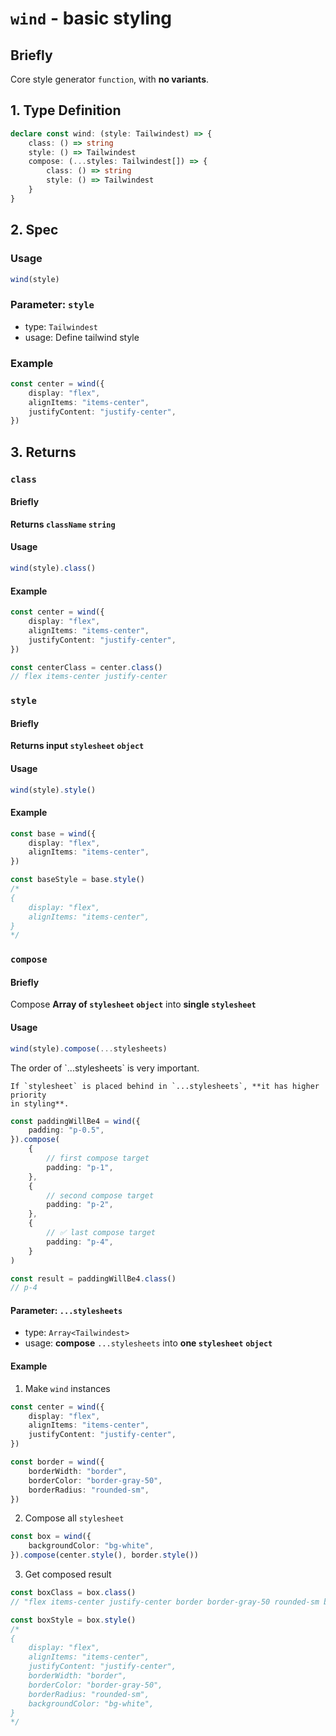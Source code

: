 
# `wind` - basic styling

## Briefly

Core style generator `function`, with **no variants**.

## 1. Type Definition

```ts
declare const wind: (style: Tailwindest) => {
    class: () => string
    style: () => Tailwindest
    compose: (...styles: Tailwindest[]) => {
        class: () => string
        style: () => Tailwindest
    }
}
```

## 2. Spec

### Usage

```ts
wind(style)
```

### Parameter: `style`

-   type: `Tailwindest`
-   usage: Define tailwind style

### Example

```ts
const center = wind({
    display: "flex",
    alignItems: "items-center",
    justifyContent: "justify-center",
})
```

## 3. Returns

### `class`

#### Briefly

**Returns `className` `string`**

#### Usage

```ts
wind(style).class()
```

#### Example

```ts
const center = wind({
    display: "flex",
    alignItems: "items-center",
    justifyContent: "justify-center",
})

const centerClass = center.class()
// flex items-center justify-center
```

### `style`

#### Briefly

**Returns input `stylesheet` `object`**

#### Usage

```ts
wind(style).style()
```

#### Example

```ts
const base = wind({
    display: "flex",
    alignItems: "items-center",
})

const baseStyle = base.style()
/*
{
    display: "flex",
    alignItems: "items-center",
}
*/
```

### `compose`

#### Briefly

Compose **Array of `stylesheet` `object`** into **single `stylesheet`**

#### Usage

```ts
wind(style).compose(...stylesheets)
```

<Callout type="info">
    The order of `...stylesheets` is very important.
    
    If `stylesheet` is placed behind in `...stylesheets`, **it has higher priority
    in styling**.
```ts
const paddingWillBe4 = wind({
    padding: "p-0.5",
}).compose(
    {
        // first compose target
        padding: "p-1",
    },
    {
        // second compose target
        padding: "p-2",
    },
    {
        // ✅ last compose target
        padding: "p-4",
    }
)

const result = paddingWillBe4.class()
// p-4

````

</Callout>

#### Parameter: `...stylesheets`

-   type: `Array<Tailwindest>`
-   usage: **compose** `...stylesheets` into **one `stylesheet`** **`object`**

#### Example

1. Make `wind` instances

```ts
const center = wind({
    display: "flex",
    alignItems: "items-center",
    justifyContent: "justify-center",
})

const border = wind({
    borderWidth: "border",
    borderColor: "border-gray-50",
    borderRadius: "rounded-sm",
})
````

2. Compose all `stylesheet`

```ts
const box = wind({
    backgroundColor: "bg-white",
}).compose(center.style(), border.style())
```

3. Get composed result

```ts
const boxClass = box.class()
// "flex items-center justify-center border border-gray-50 rounded-sm bg-white"

const boxStyle = box.style()
/*
{
    display: "flex",
    alignItems: "items-center",
    justifyContent: "justify-center",
    borderWidth: "border",
    borderColor: "border-gray-50",
    borderRadius: "rounded-sm",
    backgroundColor: "bg-white",
}
*/
```
